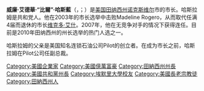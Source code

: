 {{noteTA
|1=zh-tw:哈斯藍;zh-hans:哈斯拉姆;zh-hant:哈斯拉姆;
|2=zh-hans:艾什;zh-hant:艾什;zh-tw:艾許;
}}
{{Infobox officeholder
|name         = 比爾·哈斯藍<br /><small>{{lang|en|Bill Haslam}}</small>
|image        = Governor Bill Haslam crop.jpg
|order        = 第49任{{tsl|en|Governor of Tennessee|田納西州州長}}
|lieutenant   = {{tsl|en|Ron Ramsey|罗恩·拉姆齐}}<br />{{tsl|en|Randy McNally|兰迪·麦克纳利}}
|term_start   = {{start date|2011|01|15}}
|term_end     = 
|predecessor  = [[菲爾·布雷德森|菲爾·布雷德森]]
|successor    = 
|office1      = {{tsl|en|List of mayors of Knoxville, Tennessee|諾克斯維爾市市長名單|諾克斯維爾市市長}}
|term_start1  = {{start date|2003|12|20}}
|term_end1    = {{end date|2011|01|10}}
|predecessor1 = [[维克多·艾什|维克多·艾什]]
|successor1   = {{tsl|en|Daniel Brown (politician)|丹尼爾·布朗}}{{small|（代理）}}
|birth_name   = William Edward Haslam
|birth_date   = {{birth date and age|1958|8|23}}
|birth_place  = 美國[[田纳西州|田纳西州]][[諾克斯維爾|諾克斯維爾]]
|death_date   = 
|death_place  = 
|party        = [[共和黨_(美國)|共和黨]]
|spouse       = 克莉西·蓋瑞特<!--Crissy Garrett-->
|children     = 3
|residence    = {{tsl|en|Tennessee Governor's Mansion|田納西州州長官邸|州長官邸}}
|education    = [[埃默里大學|埃默里大學]]{{small|（[[文學士|BA]]）}}
<!-- RELIGION REMOVED PER PROJECT-WIDE CONSENSUS AT THE VILLAGE PUMP. https://en.wikipedia.org/wiki/Wikipedia:Village_pump_(policy)/Archive_126#RfC:_Religion_in_biographical_infoboxes -->
|signature    = 
}}
'''威廉·艾德華·“比爾”·哈斯藍'''（{{lang-en|William Edward "Bill" Haslam}}，{{IPAc-en|ˈ|h|æ|z|l|ə|m}}；{{bd|1958年|8月23日|catIdx=Haslam}}）是[[美国|美国]][[田纳西州|田纳西州]][[诺克斯维尔|诺克斯维尔]]市的市长。哈斯拉姆是共和党人。他在2003年的市长选举中击败Madeline Rogero，从而取代任满4届而退休的市长[[维克多·艾什|维克多·艾什]]。2007年，他在无竞争对手的情况下获得连任。目前是2010年田纳西州的州长选举的热门人选之一。 

哈斯拉姆的父亲是美国知名连锁石油公司Pilot的创立者。在成为市长之前，哈斯拉姆在Pilot公司任副总裁。

{{DEFAULTSORT:Haslam, Bill}}
[[Category:美國企業家|Category:美國企業家]]
[[Category:美國億萬富豪|Category:美國億萬富豪]]
[[Category:田納西州州長|Category:田納西州州長]]
[[Category:美國共和黨州長|Category:美國共和黨州長]]
[[Category:埃默里大學校友|Category:埃默里大學校友]]
[[Category:美國長老宗教徒|Category:美國長老宗教徒]]
[[Category:田納西州人|Category:田納西州人]]